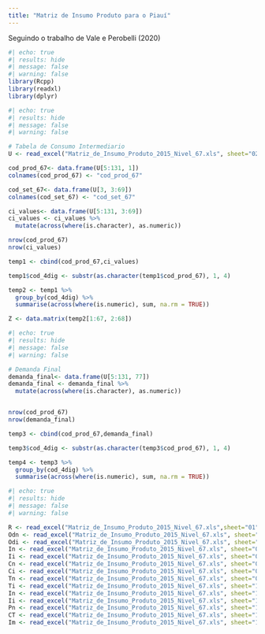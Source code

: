 ```yaml
---
title: "Matriz de Insumo Produto para o Piauí"
---
```


Seguindo o trabalho de Vale e Perobelli (2020)

```r
#| echo: true
#| results: hide
#| message: false
#| warning: false
library(Rcpp)
library(readxl)
library(dplyr)
```


```r
#| echo: true
#| results: hide
#| message: false
#| warning: false

# Tabela de Consumo Intermediario
U <- read_excel("Matriz_de_Insumo_Produto_2015_Nivel_67.xls", sheet="02",   range = "A1:BZ134")

cod_prod_67<- data.frame(U[5:131, 1])
colnames(cod_prod_67) <- "cod_prod_67"

cod_set_67<- data.frame(U[3, 3:69])
colnames(cod_set_67) <- "cod_set_67"

ci_values<- data.frame(U[5:131, 3:69])
ci_values <- ci_values %>%
  mutate(across(where(is.character), as.numeric))

nrow(cod_prod_67)
nrow(ci_values)

temp1 <- cbind(cod_prod_67,ci_values) 

temp1$cod_4dig <- substr(as.character(temp1$cod_prod_67), 1, 4)

temp2 <- temp1 %>%
  group_by(cod_4dig) %>%
  summarise(across(where(is.numeric), sum, na.rm = TRUE))

Z <- data.matrix(temp2[1:67, 2:68])
```

```r
#| echo: true
#| results: hide
#| message: false
#| warning: false

# Demanda Final
demanda_final<- data.frame(U[5:131, 77])
demanda_final <- demanda_final %>%
  mutate(across(where(is.character), as.numeric))


nrow(cod_prod_67)
nrow(demanda_final)

temp3 <- cbind(cod_prod_67,demanda_final) 

temp3$cod_4dig <- substr(as.character(temp3$cod_prod_67), 1, 4)

temp4 <- temp3 %>%
  group_by(cod_4dig) %>%
  summarise(across(where(is.numeric), sum, na.rm = TRUE))

```

```r
#| echo: true
#| results: hide
#| message: false
#| warning: false

R <- read_excel("Matriz_de_Insumo_Produto_2015_Nivel_67.xls",sheet="01", range = "A1:BV132")
Odn <- read_excel("Matriz_de_Insumo_Produto_2015_Nivel_67.xls", sheet="03",   range = "A1:CA134")
Odi <- read_excel("Matriz_de_Insumo_Produto_2015_Nivel_67.xls", sheet="04",   range = "A1:CA134")
In <- read_excel("Matriz_de_Insumo_Produto_2015_Nivel_67.xls", sheet="05",   range = "A1:CA134")
Ii <- read_excel("Matriz_de_Insumo_Produto_2015_Nivel_67.xls", sheet="06",   range = "A1:CA134")
Cn <- read_excel("Matriz_de_Insumo_Produto_2015_Nivel_67.xls", sheet="07",   range = "A1:CA134")
Ci <- read_excel("Matriz_de_Insumo_Produto_2015_Nivel_67.xls", sheet="08",   range = "A1:CA134")
Tn <- read_excel("Matriz_de_Insumo_Produto_2015_Nivel_67.xls", sheet="09",   range = "A1:CA134")
Ti <- read_excel("Matriz_de_Insumo_Produto_2015_Nivel_67.xls", sheet="10",   range = "A1:CA134")
In <- read_excel("Matriz_de_Insumo_Produto_2015_Nivel_67.xls", sheet="11",   range = "A1:BQ132")
Ii <- read_excel("Matriz_de_Insumo_Produto_2015_Nivel_67.xls", sheet="12",   range = "A1:BQ132")
Pn <- read_excel("Matriz_de_Insumo_Produto_2015_Nivel_67.xls", sheet="13",   range = "A1:DY72")
CT <- read_excel("Matriz_de_Insumo_Produto_2015_Nivel_67.xls", sheet="14",   range = "A1:BQ72")
Im <- read_excel("Matriz_de_Insumo_Produto_2015_Nivel_67.xls", sheet="15",   range = "A1:BQ72")
```
